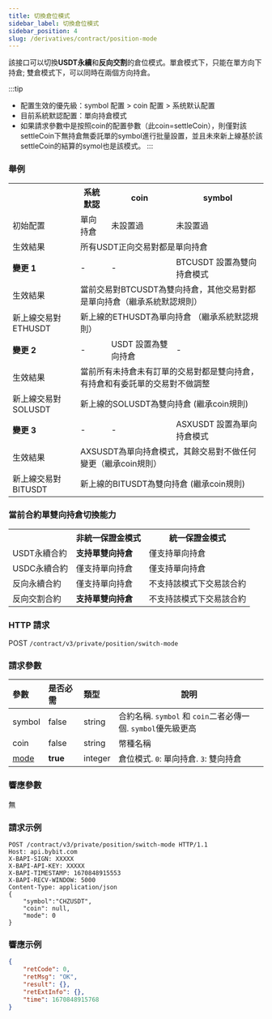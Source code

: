 ```yaml
---
title: 切換倉位模式
sidebar_label: 切換倉位模式
sidebar_position: 4
slug: /derivatives/contract/position-mode
---
```

該接口可以切換**USDT永續**和**反向交割**的倉位模式。單倉模式下，只能在單方向下持倉; 雙倉模式下，可以同時在兩個方向持倉。

:::tip
* 配置生效的優先級：symbol 配置 > coin 配置 > 系统默认配置
* 目前系統默認配置：單向持倉模式
* 如果請求參數中是按照coin的配置參數（此coin=settleCoin），則僅對該settleCoin下無持倉無委託單的symbol進行批量設置，並且未來新上線基於該settleCoin的結算的symol也是該模式。
:::

### 舉例

<table class="custom_table">
    <tr>
        <th></th><th>系統默認</th><th>coin</th><th>symbol</th>
    </tr>
    <tr>
        <td>初始配置</td><td>單向持倉</td><td>未設置過</td><td>未設置過</td>
    </tr>
    <tr>
        <td>生效結果</td><td colspan="3">所有USDT正向交易對都是單向持倉</td>
    </tr>
    <tr>
        <td><b>變更 1</b></td><td>-</td><td>-</td><td>BTCUSDT 設置為雙向持倉模式</td>
    </tr>
    <tr>
        <td>生效結果</td><td colspan="3">當前交易對BTCUSDT為雙向持倉，其他交易對都是單向持倉（繼承系統默認規則）</td>
    </tr>
    <tr>
        <td>新上線交易對 ETHUSDT</td><td colspan="3">新上線的ETHUSDT為單向持倉 （繼承系統默認規則）</td>
    </tr>
    <tr>
        <td><b>變更 2</b></td><td>-</td><td>USDT 設置為雙向持倉</td><td>-</td>
    </tr>
    <tr>
        <td>生效結果</td><td colspan="3">當前所有未持倉未有訂單的交易對都是雙向持倉，有持倉和有委託單的交易對不做調整</td>
    </tr>
    <tr>
        <td>新上線交易對 SOLUSDT</td><td colspan="3">新上線的SOLUSDT為雙向持倉 (繼承coin規則)</td>
    </tr>
    <tr>
        <td><b>變更 3</b></td><td>-</td><td>-</td><td>ASXUSDT 設置為單向持倉模式</td>
    </tr>
    <tr>
        <td>生效結果</td><td colspan="3">AXSUSDT為單向持倉模式，其餘交易對不做任何變更（繼承coin規則）</td>
    </tr>
    <tr>
        <td>新上線交易對 BITUSDT</td><td colspan="3">新上線的BITUSDT為雙向持倉 (繼承coin規則)</td>
    </tr>
</table>

### 當前合約單雙向持倉切換能力
<table class="custom_table">
    <tr>
        <th></th><th>非統一保證金模式</th><th>統一保證金模式</th>
    </tr>
    <tr>
        <td>USDT永續合約</td><td><b>支持單雙向持倉</b></td><td>僅支持單向持倉</td>
    </tr>
    <tr>
        <td>USDC永續合約</td><td>僅支持單向持倉</td><td>僅支持單向持倉</td>
    </tr>
    <tr>
        <td>反向永續合約</td><td>僅支持單向持倉</td><td>不支持該模式下交易該合約</td>
    </tr>
    <tr>
        <td>反向交割合約</td><td><b>支持單雙向持倉</b></td><td>不支持該模式下交易該合約</td>
    </tr>
</table>

### HTTP 請求
POST `/contract/v3/private/position/switch-mode`

### 請求參數
| 參數 | 是否必需 | 類型 | 說明|
|:----- |:-------|:-----|------ |
|symbol |false |string |合約名稱. `symbol` 和 `coin`二者必傳一個. `symbol`優先級更高 |
|coin |false |string |幣種名稱 |
|[mode](../enum#positionmode) |**true** |integer |倉位模式. `0`: 單向持倉. `3`: 雙向持倉|

### 響應參數
無

### 請求示例

```http
POST /contract/v3/private/position/switch-mode HTTP/1.1
Host: api.bybit.com
X-BAPI-SIGN: XXXXX
X-BAPI-API-KEY: XXXXX
X-BAPI-TIMESTAMP: 1670848915553
X-BAPI-RECV-WINDOW: 5000
Content-Type: application/json
{
    "symbol":"CHZUSDT",
    "coin": null,
    "mode": 0
}
```

### 響應示例

```json
{
    "retCode": 0,
    "retMsg": "OK",
    "result": {},
    "retExtInfo": {},
    "time": 1670848915768
}
```